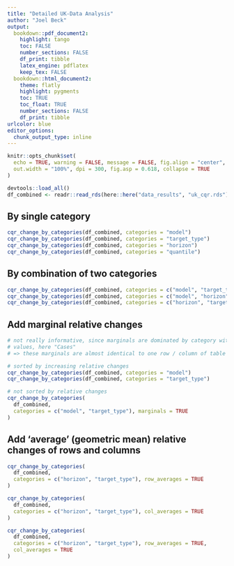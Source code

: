 ```yaml
---
title: "Detailed UK-Data Analysis"
author: "Joel Beck"
output:
  bookdown::pdf_document2:
    highlight: tango
    toc: FALSE
    number_sections: FALSE
    df_print: tibble
    latex_engine: pdflatex
    keep_tex: FALSE
  bookdown::html_document2:
    theme: flatly
    highlight: pygments
    toc: TRUE
    toc_float: TRUE
    number_sections: FALSE
    df_print: tibble
urlcolor: blue
editor_options: 
  chunk_output_type: inline
---
```


```r
knitr::opts_chunk$set(
  echo = TRUE, warning = FALSE, message = FALSE, fig.align = "center",
  out.width = "100%", dpi = 300, fig.asp = 0.618, collapse = TRUE
)
```

```r
devtools::load_all()
df_combined <- readr::read_rds(here::here("data_results", "uk_cqr.rds"))
```

## By single category

```r
cqr_change_by_categories(df_combined, categories = "model")
cqr_change_by_categories(df_combined, categories = "target_type")
cqr_change_by_categories(df_combined, categories = "horizon")
cqr_change_by_categories(df_combined, categories = "quantile")
```

## By combination of two categories

```r
cqr_change_by_categories(df_combined, categories = c("model", "target_type"))
cqr_change_by_categories(df_combined, categories = c("model", "horizon"))
cqr_change_by_categories(df_combined, categories = c("horizon", "target_type"))
```

## Add marginal relative changes

```r
# not really informative, since marginals are dominated by category with largest
# values, here "Cases"
# => these marginals are almost identical to one row / column of table

# sorted by increasing relative changes
cqr_change_by_categories(df_combined, categories = "model")
cqr_change_by_categories(df_combined, categories = "target_type")

# not sorted by relative changes
cqr_change_by_categories(
  df_combined,
  categories = c("model", "target_type"), marginals = TRUE
)
```

## Add 'average' (geometric mean) relative changes of rows and columns

```r
cqr_change_by_categories(
  df_combined,
  categories = c("horizon", "target_type"), row_averages = TRUE
)

cqr_change_by_categories(
  df_combined,
  categories = c("horizon", "target_type"), col_averages = TRUE
)

cqr_change_by_categories(
  df_combined,
  categories = c("horizon", "target_type"), row_averages = TRUE,
  col_averages = TRUE
)
```
